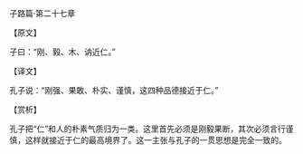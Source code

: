

子路篇·第二十七章

【原文】

子曰：“刚、毅、木、讷近仁。”

【译文】

孔子说：“刚强、果敢、朴实、谨慎，这四种品德接近于仁。”

【赏析】

孔子把“仁”和人的朴素气质归为一类。这里首先必须是刚毅果断，其次必须言行谨慎，这样就接近于仁的最高境界了。这一主张与孔子的一贯思想是完全一致的。

